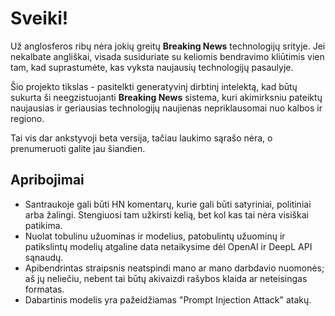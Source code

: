 
<CallToAction />

# Sveiki!

Už anglosferos ribų nėra jokių greitų **Breaking News** technologijų srityje.
Jei nekalbate angliškai, visada susiduriate su keliomis bendravimo kliūtimis vien tam, kad suprastumėte, kas vyksta naujausių technologijų pasaulyje.

<Callout type="info" emoji="💬">

Šio projekto tikslas - pasitelkti generatyvinį dirbtinį intelektą, kad būtų sukurta ši neegzistuojanti **Breaking News** sistema, kuri akimirksniu pateiktų naujausias ir geriausias technologijų naujienas nepriklausomai nuo kalbos ir regiono.

</Callout>

Tai vis dar ankstyvoji beta versija, tačiau laukimo sąrašo nėra, o prenumeruoti galite jau šiandien.

## Apribojimai

- Santraukoje gali būti HN komentarų, kurie gali būti satyriniai, politiniai arba žalingi. Stengiuosi tam užkirsti kelią, bet kol kas tai nėra visiškai patikima.
- Nuolat tobulinu užuominas ir modelius, patobulintų užuominų ir patikslintų modelių atgaline data netaikysime dėl OpenAI ir DeepL API sąnaudų.
- Apibendrintas straipsnis neatspindi mano ar mano darbdavio nuomonės; aš jų neliečiu, nebent tai būtų akivaizdi rašybos klaida ar neteisingas formatas.
- Dabartinis modelis yra pažeidžiamas "Prompt Injection Attack" atakų.
